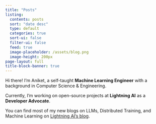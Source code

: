 ```yaml
---
title: "Posts"
listing:
  contents: posts
  sort: "date desc"
  type: default
  categories: true
  sort-ui: false
  filter-ui: false
  feed: true
  image-placeholder: /assets/blog.png
  image-height: 200px
page-layout: full
title-block-banner: true
---
```

Hi there! I'm Aniket, a self-taught **Machine Learning Engineer** with a background in Computer Science & Engineering.

Currently, I'm working on open-source projects at **Lightning AI** as a **Developer Advocate**.

You can find most of my new blogs on LLMs, Distributed Training, and Machine Learning on [Lightning AI's blog](https://lightning.ai/pages/author/aniket-maurya/).

<br>
